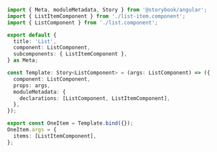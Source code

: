 ```ts
import { Meta, moduleMetadata, Story } from '@storybook/angular';
import { ListItemComponent } from './list-item.component';
import { ListComponent } from './list.component';

export default {
  title: 'List',
  component: ListComponent,
  subcomponents: { ListItemComponent },
} as Meta;

const Template: Story<ListComponent> = (args: ListComponent) => ({
  component: ListComponent,
  props: args,
  moduleMetadata: {
    declarations: [ListComponent, ListItemComponent],
  },
});

export const OneItem = Template.bind({});
OneItem.args = {
  items: [ListItemComponent],
};
```
